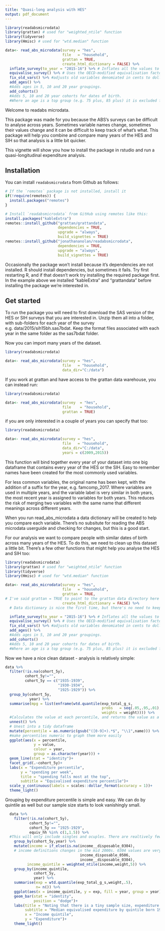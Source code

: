 ```yaml
---
title: "Quasi-long analysis with HES"
output: pdf_document
---
```


```r
library(readabsmicrodata)
library(grattan) # used for "weighted_ntile" function
library(tidyverse) 
library(Hmisc) # used for "wtd.median" function

data<- read_abs_microdata(survey = "hes",
						  file   = "household",
						  grattan = TRUE,
						  create_html_dictionary = FALSE) %>% 
  inflate_survey(to_year = "2015-16") %>% # Inflates all the values to $2015-16 
  equivalise_survey() %>% # Uses the OECD-modified equivalisation factor to adjust for household size
  fix_old_vars() %>% #adjusts old variables denomiated in cents to dollars. 
  add_ages() %>% 
  #Adds ages in 5, 10 and 20 year groupings. 
  add_cohorts()  
  #Adds 5, 10 and 20 year cohorts for dates of birth. 
  #Where an age is a top group (e.g. 75 plus, 85 plus) it is excluded from cohort analysis
```

Welcome to readabs microdata. 

This package was made for you because the ABS's surveys can be difficult to analyse across years. Sometimes variable names change, sometimes their values change and it can be difficult to keep track of what's what. This package will help you combine and compare many years of the HES and SIH so that analysis is a little bit quicker. 

This vignette will show you how to install the package in rstudio and run a quasi-longitudinal expenditure analysis. 

## Installation

You can install `readabsmicrodata` from Github as follows:

```r
# If the `remotes` package is not installed, install it
if(!require(remotes)) {
  install.packages("remotes")
}

# Install `readabsmicrodata` from GitHub using remotes like this:		
install.packages("kableExtra")
remotes::install_github("grattan/grattandata",
                        dependencies = TRUE, 
                        upgrade = "always", 
                        build_vignettes = TRUE)
remotes::install_github("jonathananolan/readabsmicrodata",
                        dependencies = TRUE, 
                        upgrade = "always", 
                        build_vignettes = TRUE)

```

Occasionally the package won't install because it's dependencies are not installed. R should install dependencies, but sometimes it fails. Try first restarting R, and if that doesn't work try installing the required package first. In the example above we installed "kableExtra" and "grattandata" before installing the package we're interested in. 


## Get started

To run the package you will need to first download the SAS version of the HES or SIH surveys that you are interested in. Unzip them all into a folder, with sub-folders for each year of the survey e.g. data/2015/sih15bh.sas7bdat. Keep the format files associated with each year in the same folder as the sas7bdat folder. 

Now you can import many years of the dataset.

```r
library(readabsmicrodata)

data<- read_abs_microdata(survey = "hes",
						  file   = "household",
						  data_dir="C:/data")

```

If you work at grattan and have access to the grattan data warehouse, you can instead run: 

``` r
library(readabsmicrodata)

data<- read_abs_microdata(survey  = "hes",
						  file    = "household",
						  grattan = TRUE)

```

if you are only interested in a couple of years you can specify that too: 

```r
library(readabsmicrodata)

data<- read_abs_microdata(survey = "hes",
						  file   = "household",
						  data_dir="C:/data",
						  years = c(2009,2015))

```

This function will bind together every year of your dataset into one big dataframe that contains every year of the HES or the SIH. Easy to remember names have been created for the most commonly used variables. 

For less common variables, the original name has been kept, with the addition of a suffix for the year, e.g. famcomp_2017. Where variables are used in multiple years, and the variable label is very similar in both years, the most recent year is assigned to variables for both years. This reduces the risk of merging two variables with the same name that different meanings across different years. 

When you run read_abs_microdata a data dictionary will be created to help you compare each variable. There's no subsitute for reading the ABS microdata userguide and checking for changes, but this is a good start. 

For our analysis we want to compare people with similar dates of birth across many years of the HES. To do this, we need to clean up this dataset a little bit. 
There's a few other functions that might help you analyse the HES and SIH too: 

```r

library(readabsmicrodata)
library(grattan) # used for "weighted_ntile" function
library(tidyverse) 
library(Hmisc) # used for "wtd.median" function

data<- read_abs_microdata(survey = "hes",
						  file   = "household",
						  grattan = TRUE,
# I've said grattan = TRUE to point to the grattan data directory here but you can replace that with grattan = FALSE and point to your data directory. 
						  create_html_dictionary = FALSE) %>% 
  # Data dictionary is nice the first time, but there's no need to keep remaking it.

  inflate_survey(to_year = "2015-16") %>% # Inflates all the values to $2015-16 
  equivalise_survey() %>% # Uses the OECD-modified equivalisation factor to adjust for household size
  fix_old_vars() %>% #adjusts old variables denomiated in cents to dollars. 
  add_ages() %>% 
  #Adds ages in 5, 10 and 20 year groupings. 
  add_cohorts()  
  #Adds 5, 10 and 20 year cohorts for dates of birth. 
  #Where an age is a top group (e.g. 75 plus, 85 plus) it is excluded from cohort analysis
```

Now we have a nice clean dataset - analysis is relatively simple:

```r
data %>%
  filter(!is.na(cohort_5y),
         cohort_5y!="",
         cohort_5y == c("1935-1939",
                        "1930-1934",
                        "1925-1929")) %>%
  group_by(cohort_5y,
           year) %>%
  summarise(mpg = list(enframe(wtd.quantile(exp_total_g_s,
                                            probs   = seq(.05,.95,.01),
                                            weights = weight)))) %>% 
  #Calculates the value at each percentile, and returns the value as a nested list
  unnest() %>% 
  # Unest into a tidy dataframe
  mutate(percentile = as.numeric(gsub("([0-9]+).*$", "\\1",name))) %>% 
  #make percentiles numeric to graph them more easily
  ggplot(aes(x = percentile, 
             y = value, 
             colour = year,
             group = as.character(year))) +
  geom_line(stat = "identity")+
  facet_grid(.~cohort_5y)+
  labs(x = "Expenditure percentile", 
       y = "spending per week",
       title = "spending falls most at the top",
       subtitle = "Equivalised expenditure percentile")+
  scale_y_continuous(labels = scales::dollar_format(accuracy = 1))+
  theme_light()

```

Grouping by expenditure percentile is simple and easy. We can do by quintile as well but our sample size starts to look vanishingly small. 

```r

  data %>%
    filter(!is.na(cohort_5y),
           cohort_5y!="",
           cohort_5y == "1925-1929",
           equiv_hh %in% c(1,1.5)) %>% 
  #This will only include singles and ocuples. There are realtively few people >65 with kids and it's a conservative assumption to exclude them because their ranks decrease further with age. 
    group_by(cohort_5y,year) %>% 
    mutate(income = if_else(is.na(income__disposable_0304), 
    # income definitions changes in the mid 2000s. 0304 values are very close to 0506 values, and provide a good approximation. 0708 values inlcude more salary sacrifice and are a bigger departure from the earlier measures. ACOSS has previously used 0304 and 0506 interchangeably in it's historical poverty analysis. 
                                  income_disposable_0506,
                                  income__disposable_0304),
          income_quintile = weighted_ntile(income,weight,5)) %>% 
    group_by(income_quintile, 
             cohort_5y,
             year) %>% 
    summarise(exp = wtd.quantile(exp_total_g_s,weight,.5),
              n= n()) %>% 
    ggplot(aes(x = income_quintile, y = exp, fill = year, group = year)) +
    geom_bar(stat = "identity",
             position = "dodge")+
    labs(title = "Noting that there is a tiny sample size, expenditure falls",
         subtitle = "Median equivalised expenditure by quintile born 1925-29- very low sample size",
         x = "Income quintile",
         y = "Expenditure")+
    theme_light()
```
